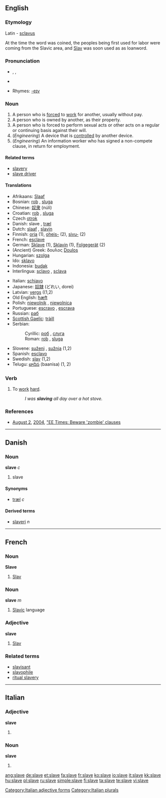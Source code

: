 {{wikipedia|dab=slave (disambiguation)|slave}}
==English==

===Etymology===
Latin - [[sclavus]]

At the time the word was coined, the peoples being first used for labor were coming from the Slavic area, and [[Slav]] was soon used as as loanword.

===Pronunciation===
*{{AHD|slāv}}, {{IPA|/sleɪv/}}, {{SAMPA|/sleIv/}}
*{{audio|en-us-slave.ogg|Audio (US)}}

*Rhymes: [[Rhymes:English:-eɪv|-eɪv]]

===Noun===
{{wikipedia}}
{{en-noun}}

# A person who is [[force]]d to [[work]] for another, usually without pay.
# A person who is owned by another, as their property.
# A person who is forced to perform sexual acts or other acts on a regular or continuing basis against their will.
# (''Engineering'') A device that is [[control]]led by another device.
# (''Engineering'') An information worker who has signed a non-compete clause, in return for employment.

====Related terms====
*[[slavery]]
*[[slave driver]]

====Translations====
{{top}}
*Afrikaans: [[Slaaf]]
*Bosnian: [[rob#Bosnian|rob]] {{m}}, [[sluga]] {{f}}
*Chinese: [[奴隶]] (núlì)
*Croatian: [[rob#Croatian|rob]] {{m}}, [[sluga]] {{f}}
*Czech [[otrok]] {{m}}
*Danish: slave {{c}}, [[træl]] {{c}}
*Dutch: [[slaaf]] {{m}}, [[slavin]] {{f}}
*Finnish: [[orja]] (1), [[oheis-]] (2), [[sivu-]] (2)
*French: [[esclave]]
*German: [[Sklave]] {{m}} (1), [[Sklavin]] {{f}} (1), [[Folgegerät]] {{n}} (2)
*(Ancient) Greek: δουλος [[Doulos]]
*Hungarian: [[szolga]]
*Ido: [[sklavo]]
*Indonesia: [[budak]]
*Interlingua: [[sclavo]] {{m}}, [[sclava]] {{f}}
{{mid}}
*Italian: [[schiavo]]
*Japanese: [[奴隷]] (どれい, dorei)
*Latvian: [[vergs]] {{m}} ((1,2)
*Old English: [[hæft]]
*Polish: [[niewolnik]] {{m}}, [[niewolnica]] {{f}}
*Portuguese: [[escravo]] {{m}}, [[escrava]] {{f}}
*Russian: [[раб]]
*[[Scottish Gaelic]]: [[tràill]] {{f}}
*Serbian:
*:Cyrillic: [[роб#Serbian|роб]] {{m}}, [[слуга]] {{f}}
*:Roman: [[rob#Serbian|rob]] {{m}}, [[sluga#Serbian|sluga]] {{f}}
*Slovene: [[suženj]] {{m}}, [[sužnja]] {{f}} (1,2)
*Spanish: [[esclavo]] {{m}}
*Swedish: [[slav]] {{c}} (1,2)
*Telugu: [[బానిస]] (baanisa) (1, 2)
{{bottom}}

===Verb===
{{en-verb|slav|ing}}

# {{intransitive}} To [[work]] [[hard]].
#:''I was '''slaving''' all day over a hot stove.''

===References===
* [[August 2]], [[2004]], [http://www.eet.com/issue/fp/showArticle.jhtml?articleId=26100928 "EE Times: Beware 'zombie' clauses]

----

==Danish==

===Noun===
'''slave''' ''c''

# slave

====Synonyms====
*[[træl]] ''c''

====Derived terms====
*[[slaveri]] ''n''

----

==French==

===Noun===
'''Slave'''

# [[Slav]]

===Noun===
'''slave''' ''m''

# [[Slavic]] language

===Adjective===
'''slave'''

# [[Slav]]

===Related terms===
*[[slavisant]]
*[[slavophile]]
*[[ritual slavery]]

----

==Italian==

===Adjective===
'''slave''' {{f}}

# {{plural of|slavo#Adjective|slavo}}

===Noun===
'''slave''' {{f}}

# {{plural of|slavo#Noun|slavo}}

[[Category:Italian adjective forms]]
[[Category:Italian plurals]]

[[ang:slave]]
[[de:slave]]
[[et:slave]]
[[fa:slave]]
[[fr:slave]]
[[ko:slave]]
[[io:slave]]
[[it:slave]]
[[kk:slave]]
[[hu:slave]]
[[pl:slave]]
[[ru:slave]]
[[simple:slave]]
[[fi:slave]]
[[ta:slave]]
[[te:slave]]
[[vi:slave]]